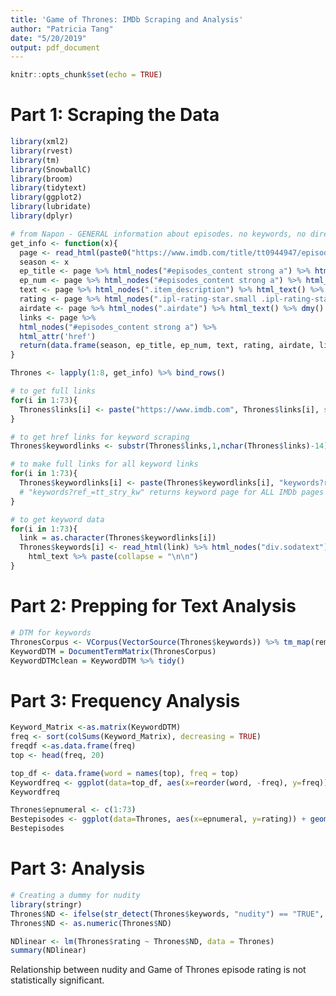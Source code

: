 ```yaml
---
title: 'Game of Thrones: IMDb Scraping and Analysis'
author: "Patricia Tang"
date: "5/20/2019"
output: pdf_document
---
```


```r
knitr::opts_chunk$set(echo = TRUE)
```

# Part 1: Scraping the Data

``` r
library(xml2)
library(rvest)
library(tm)
library(SnowballC)
library(broom)
library(tidytext)
library(ggplot2)
library(lubridate)
library(dplyr)
```

``` r
# from Napon - GENERAL information about episodes. no keywords, no directors, etc. 
get_info <- function(x){
  page <- read_html(paste0("https://www.imdb.com/title/tt0944947/episodes?season=",x))
  season <- x
  ep_title <- page %>% html_nodes("#episodes_content strong a") %>% html_text()
  ep_num <- page %>% html_nodes("#episodes_content strong a") %>% html_attr("href") %>% gsub(".*ep", "", .)
  text <- page %>% html_nodes(".item_description") %>% html_text() %>% gsub("\\n ", "", .)
  rating <- page %>% html_nodes(".ipl-rating-star.small .ipl-rating-star__rating") %>% html_text() %>% as.numeric()
  airdate <- page %>% html_nodes(".airdate") %>% html_text() %>% dmy()
  links <- page %>%
  html_nodes("#episodes_content strong a") %>%
  html_attr('href')
  return(data.frame(season, ep_title, ep_num, text, rating, airdate, links, stringsAsFactors = F))
}

Thrones <- lapply(1:8, get_info) %>% bind_rows()
```

``` r
# to get full links
for(i in 1:73){
  Thrones$links[i] <- paste("https://www.imdb.com", Thrones$links[i], sep ='')
}
```

``` r
# to get href links for keyword scraping
Thrones$keywordlinks <- substr(Thrones$links,1,nchar(Thrones$links)-14)
```

``` r
# to make full links for all keyword links
for(i in 1:73){
  Thrones$keywordlinks[i] <- paste(Thrones$keywordlinks[i], "keywords?ref_=tt_stry_kw", sep ='') 
  # "keywords?ref_=tt_stry_kw" returns keyword page for ALL IMDb pages here
}
```

``` r
# to get keyword data
for(i in 1:73){
  link = as.character(Thrones$keywordlinks[i])
  Thrones$keywords[i] <- read_html(link) %>% html_nodes("div.sodatext") %>%
    html_text %>% paste(collapse = "\n\n")
}
```

# Part 2: Prepping for Text Analysis

``` r
# DTM for keywords
ThronesCorpus <- VCorpus(VectorSource(Thrones$keywords)) %>% tm_map(removeWords, stopwords("english"))
KeywordDTM = DocumentTermMatrix(ThronesCorpus) 
KeywordDTMclean = KeywordDTM %>% tidy()
```

# Part 3: Frequency Analysis

```r
Keyword_Matrix <-as.matrix(KeywordDTM)
freq <- sort(colSums(Keyword_Matrix), decreasing = TRUE)
freqdf <-as.data.frame(freq)
top <- head(freq, 20)

top_df <- data.frame(word = names(top), freq = top)
Keywordfreq <- ggplot(data=top_df, aes(x=reorder(word, -freq), y=freq)) + geom_bar(stat="identity") + xlab("Keywords") + ylab("Frequency") + theme(legend.title = element_text(size = 3), legend.text = element_text(size = 0.01)) + ggtitle("Most Frequent Game of Thrones Keywords")
Keywordfreq
```

``` r
Thrones$epnumeral <- c(1:73)
Bestepisodes <- ggplot(data=Thrones, aes(x=epnumeral, y=rating)) + geom_line() + geom_point() + ggtitle("GoT Episode Rating Over Time") + xlab("Episodes") + ylab("Rating") + theme(legend.title = element_text(size = 3), legend.text = element_text(size = 0.01))
Bestepisodes
```

# Part 3: Analysis

``` r
# Creating a dummy for nudity
library(stringr)
Thrones$ND <- ifelse(str_detect(Thrones$keywords, "nudity") == "TRUE", "1", "0") 
Thrones$ND <- as.numeric(Thrones$ND)
```

``` r
NDlinear <- lm(Thrones$rating ~ Thrones$ND, data = Thrones)
summary(NDlinear)
```

Relationship between nudity and Game of Thrones episode rating is not statistically significant. 